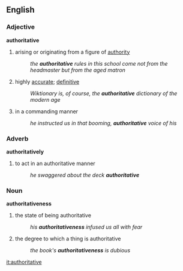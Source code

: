 ==English==
=== Adjective ===
'''authoritative'''
# arising or originating from a figure of [[authority]]
#: ''the '''authoritative''' rules in this school come not from the headmaster but from the aged matron''
# highly [[accurate]]; [[definitive]]
#: ''Wiktionary is, of course, the '''authoritative''' dictionary of the modern age''
# in a commanding manner
#: ''he instructed us in that booming, '''authoritative''' voice of his''

=== Adverb ===
'''authoritatively'''
# to act in an authoritative manner
#: ''he swaggered about the deck '''authoritative'''''

=== Noun ===
'''authoritativeness'''
# the state of being authoritative
#: ''his '''authoritativeness''' infused us all with fear''
# the degree to which a thing is authoritative
#: ''the book's '''authoritativeness''' is dubious''

[[it:authoritative]]